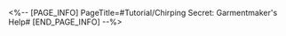 <%-- [PAGE_INFO]
PageTitle=#Tutorial/Chirping Secret: Garmentmaker's Help#
[END_PAGE_INFO] --%>
{{Tutorial
|sort      = 612701
|title     = Chirping Secret: Garmentmaker's Help
|subtitle  = 
|type      = Adventure
|about     = 
|image1    = Tutorial Chirping Secret Garmentmaker's Help 1.png{{subst:void|<!--$UPLOAD:<<SpriteOutput/TutorialPic/TutorialPage_612701.png>-<Tutorial Chirping Secret Garmentmaker's Help 1.png>-<Tutorial Files>>-->}}
|text1     = Aglaea has set up Garmentmakers beforehand at areas where nymphs can be found. {{Color|h|nobold=1|If there are still nymphs to be found in the area}}, {{Color|h|nobold=1|Memory Crystal Shard}} can be submitted to the Garmentmaker to help locate them.
}}